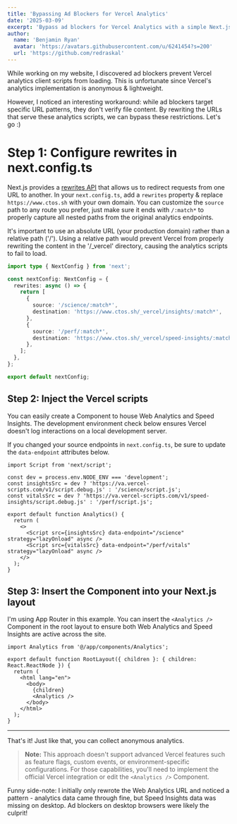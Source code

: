 ```yaml
---
title: 'Bypassing Ad Blockers for Vercel Analytics'
date: '2025-03-09'
excerpt: 'Bypass ad blockers for Vercel Analytics with a simple Next.js configuration.'
author:
  name: 'Benjamin Ryan'
  avatar: 'https://avatars.githubusercontent.com/u/6241454?s=200'
  url: 'https://github.com/redraskal'
---
```


While working on my website, I discovered ad blockers prevent Vercel analytics client scripts from loading. This is unfortunate since Vercel's analytics implementation is anonymous & lightweight.

However, I noticed an interesting workaround: while ad blockers target specific URL patterns, they don't verify file content. By rewriting the URLs that serve these analytics scripts, we can bypass these restrictions. Let's go :)

# Step 1: Configure rewrites in next.config.ts

Next.js provides a <a href="https://nextjs.org/docs/app/api-reference/config/next-config-js/rewrites" target="_blank">rewrites API</a> that allows us to redirect requests from one URL to another. In your `next.config.ts`, add a `rewrites` property & replace `https://www.ctos.sh` with your own domain. You can customize the `source` path to any route you prefer, just make sure it ends with `/:match*` to properly capture all nested paths from the original analytics endpoints.

It's important to use an absolute URL (your production domain) rather than a relative path ('/'). Using a relative path would prevent Vercel from properly rewriting the content in the '/\_vercel' directory, causing the analytics scripts to fail to load.

```ts filename="next.config.ts"
import type { NextConfig } from 'next';

const nextConfig: NextConfig = {
  rewrites: async () => {
    return [
      {
        source: '/science/:match*',
        destination: 'https://www.ctos.sh/_vercel/insights/:match*',
      },
      {
        source: '/perf/:match*',
        destination: 'https://www.ctos.sh/_vercel/speed-insights/:match*',
      },
    ];
  },
};

export default nextConfig;
```

## Step 2: Inject the Vercel scripts

You can easily create a Component to house Web Analytics and Speed Insights. The development environment check below ensures Vercel doesn't log interactions on a local development server.

If you changed your source endpoints in `next.config.ts`, be sure to update the `data-endpoint` attributes below.

```tsx filename="@/app/components/Analytics.tsx"
import Script from 'next/script';

const dev = process.env.NODE_ENV === 'development';
const insightsSrc = dev ? 'https://va.vercel-scripts.com/v1/script.debug.js' : '/science/script.js';
const vitalsSrc = dev ? 'https://va.vercel-scripts.com/v1/speed-insights/script.debug.js' : '/perf/script.js';

export default function Analytics() {
  return (
    <>
      <Script src={insightsSrc} data-endpoint="/science" strategy="lazyOnload" async />
      <Script src={vitalsSrc} data-endpoint="/perf/vitals" strategy="lazyOnload" async />
    </>
  );
}
```

## Step 3: Insert the Component into your Next.js layout

I'm using App Router in this example. You can insert the `<Analytics />` Component in the root layout to ensure both Web Analytics and Speed Insights are active across the site.

```tsx filename="@/app/layout.tsx"
import Analytics from '@/app/components/Analytics';

export default function RootLayout({ children }: { children: React.ReactNode }) {
  return (
    <html lang="en">
      <body>
        {children}
        <Analytics />
      </body>
    </html>
  );
}
```

---

That's it! Just like that, you can collect anonymous analytics.

> **Note:** This approach doesn't support advanced Vercel features such as feature flags, custom events, or environment-specific configurations. For those capabilities, you'll need to implement the official Vercel integration or edit the `<Analytics />` Component.

Funny side-note: I initially only rewrote the Web Analytics URL and noticed a pattern - analytics data came through fine, but Speed Insights data was missing on desktop. Ad blockers on desktop browsers were likely the culprit!
